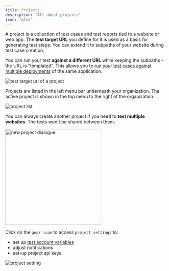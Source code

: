 ```yaml
---
title: Projects
description: "All about projects"
icon: "plus"
---
```


A project is a collection of test cases and test reports tied to a website or web app. The **test target URL** you define for it is used as a basis for generating test steps. You can extend it to subpaths of your website during test case creation.

You can run your test **against a different URL** while keeping the subpaths - the URL is "templated". This allows you to [run your test cases against multiple deployments](/execute-test-cases#1-trigger-a-test-run) of the same application.

<Frame caption="test target url of a project, 08/2024">
  <img
    src="images/accounts/test-target.png"
    alt="test target url of a project"
  />
</Frame>

Projects are listed in the left menu bar underneath your organization. The active project is shown in the top menu to the right
of the organization.

<Frame caption="project list, 08/2024">
  <img src="images/accounts/project-list.png" alt="project list" />
</Frame>

You can always create another project if you need to **test multiple websites**. The tests won't be shared between them.

<Frame caption="new project dialogue, 08/2024">
  <img
    src="images/accounts/new-project.png"
    alt="new project dialogue"
    width="300"
  />
</Frame>

Click on the `gear icon` to access `project settings` to:

- set up [test account variables](/variables)
- adjust notifications
- set-up project api keys

<Frame caption="project settings, 08/2024">
  <img
    src="images/accounts/project-settings.png"
    alt="project setting"
  />
</Frame>
